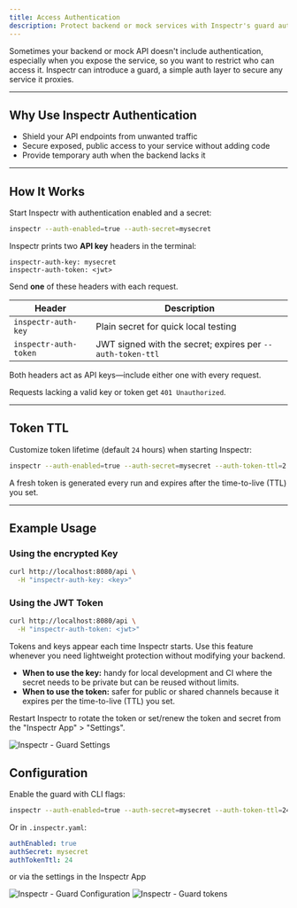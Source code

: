 ```yaml
---
title: Access Authentication
description: Protect backend or mock services with Inspectr's guard authentication
---
```



[//]: # '# Access Authentication'

Sometimes your backend or mock API doesn't include authentication, especially when you expose the service, so you want to restrict who can access it. Inspectr can introduce a guard, a simple auth layer to secure any service it proxies.

---

## Why Use Inspectr Authentication

<FlowIngress client:only="react" />

- Shield your API endpoints from unwanted traffic
- Secure exposed, public access to your service without adding code
- Provide temporary auth when the backend lacks it

---

## How It Works

Start Inspectr with authentication enabled and a secret:

```bash
inspectr --auth-enabled=true --auth-secret=mysecret
```

Inspectr prints two **API key** headers in the terminal:

```
inspectr-auth-key: mysecret
inspectr-auth-token: <jwt>
```

Send **one** of these headers with each request.

| Header                | Description                                                |
| --------------------- | ---------------------------------------------------------- |
| `inspectr-auth-key`   | Plain secret for quick local testing                       |
| `inspectr-auth-token` | JWT signed with the secret; expires per `--auth-token-ttl` |

Both headers act as API keys—include either one with every request.

Requests lacking a valid key or token get `401 Unauthorized`.

---

## Token TTL

Customize token lifetime (default `24` hours) when starting Inspectr:

```bash
inspectr --auth-enabled=true --auth-secret=mysecret --auth-token-ttl=2
```

A fresh token is generated every run and expires after the time-to-live (TTL) you set.

---

## Example Usage

### Using the encrypted Key

```bash
curl http://localhost:8080/api \
  -H "inspectr-auth-key: <key>"
```

### Using the JWT Token

```bash
curl http://localhost:8080/api \
  -H "inspectr-auth-token: <jwt>"
```

Tokens and keys appear each time Inspectr starts. Use this feature whenever you need lightweight protection without modifying your backend.

- **When to use the key:** handy for local development and CI where the secret needs to be private but can be reused without limits.
- **When to use the token:** safer for public or shared channels because it expires per the time-to-live (TTL) you set.

Restart Inspectr to rotate the token or set/renew the token and secret from the "Inspectr App" > "Settings".

<Image src={inspectrGuardMenu} alt="Inspectr - Guard Settings" />

## Configuration

Enable the guard with CLI flags:

```bash
inspectr --auth-enabled=true --auth-secret=mysecret --auth-token-ttl=24
```

Or in `.inspectr.yaml`:

```yaml
authEnabled: true
authSecret: mysecret
authTokenTtl: 24
```

or via the settings in the Inspectr App

<Image src={inspectrGuardConfig} alt="Inspectr - Guard Configuration" />

<Image src={inspectrGuard} alt="Inspectr - Guard tokens" />
